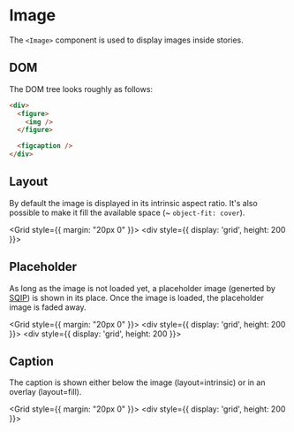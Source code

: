
# Image

The `<Image>` component is used to display images inside stories.

## DOM

The DOM tree looks roughly as follows:

```html
<div>
  <figure>
    <img />
  </figure>

  <figcaption />
</div>
```

## Layout

By default the image is displayed in its intrinsic aspect ratio. It's also possible
to make it fill the available space (~ `object-fit: cover`).

<Grid style={{ margin: "20px 0" }}>
  <Exhibit caption="Image in its intrinsic aspect ratio">
    <Sample variant="basic" caption={undefined} />
  </Exhibit>
  <Exhibit caption="Image fills available area (height: 200px)">
    <div style={{ display: 'grid', height: 200 }}>
      <Sample variant="basic" caption={undefined} layout="fill" />
    </div>
  </Exhibit>
</Grid>

## Placeholder

As long as the image is not loaded yet, a placeholder image (generted by [SQIP]) is shown
in its place. Once the image is loaded, the placeholder image is faded away.

<Grid style={{ margin: "20px 0" }}>
  <Exhibit caption="Placeholder showing while image is loading.">
    <div style={{ display: 'grid', height: 200 }}>
      <Sample variant="placeholder" layout="fill" />
    </div>
  </Exhibit>
  <Exhibit caption="After image is loaded.">
    <div style={{ display: 'grid', height: 200 }}>
      <Sample variant="basic" caption={undefined} layout="fill" />
    </div>
  </Exhibit>
</Grid>

## Caption

The caption is shown either below the image (layout=intrinsic) or in an overlay (layout=fill).

<Grid style={{ margin: "20px 0" }}>
  <Exhibit caption="Caption below the image">
    <Sample variant="basic" />
  </Exhibit>
  <Exhibit caption="Caption shown in overlay on hover">
    <div style={{ display: 'grid', height: 200 }}>
      <Sample variant="basic" layout="fill" />
    </div>
  </Exhibit>
  
</Grid>

[SQIP]: https://github.com/axe312ger/sqip
